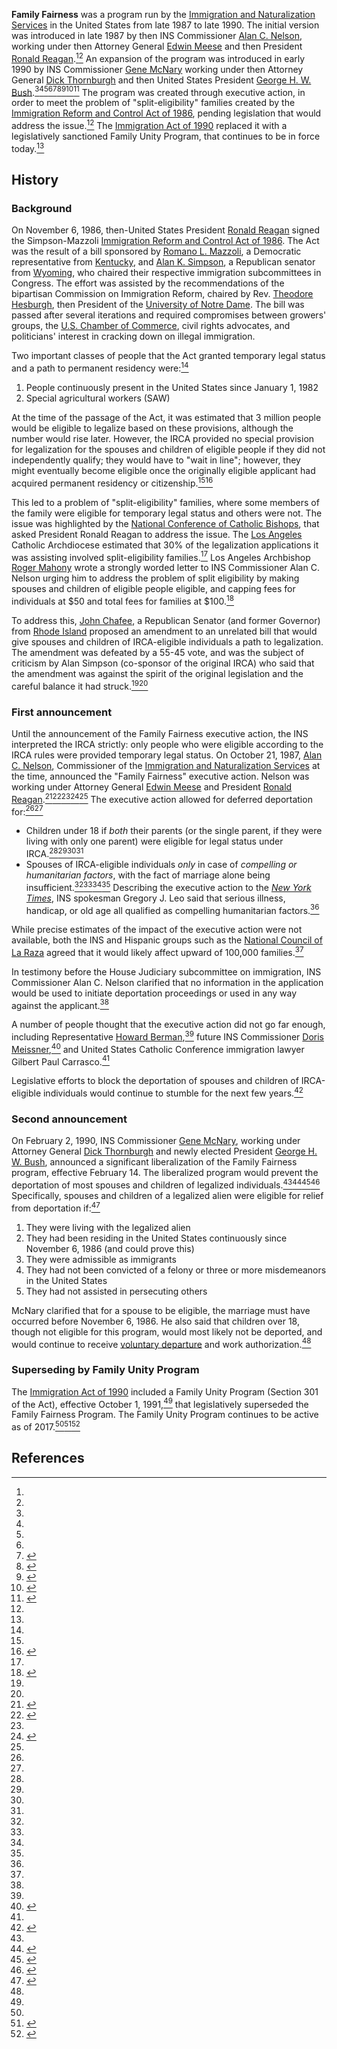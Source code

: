'''Family Fairness''' was a program run by the [[Immigration and Naturalization Services]] in the United States from late 1987 to late 1990. The initial version was introduced in late 1987 by then INS Commissioner [[Alan C. Nelson]], working under then Attorney General [[Edwin Meese]] and then President [[Ronald Reagan]].<ref name=nytimes-1/><ref name=latimes-1/> An expansion of the program was introduced in early 1990 by INS Commissioner [[Gene McNary]] working under then Attorney General [[Dick Thornburgh]] and then United States President [[George H. W. Bush]].<ref name=prwatch/><ref name=nytimes-2-1/><ref name=nytimes-2-2/><ref name=latimes-2/><ref name=status-report>{{cite journal|title = Family Fairness: A Status Report|last = Guendelsberger|first = John W.|journal = International Migration Review|volume = 15|year = 1992|pages = 45-57|url = http://www.jstor.org/stable/23143114}}</ref><ref name=aic-house-testimony>{{cite web|url = http://docs.house.gov/meetings/JU/JU00/20150225/103010/HHRG-114-JU00-20150225-SD003.pdf|title = Statement of the American Immigration Council submitted to the Committee on the Judiciary of the U.S. House of Representatives hearing on "The Uncostitutionality of Obama's Executive Actions on Immigration"|date = February 25, 2015|accessdate = February 22, 2017}}</ref><ref name=aic>{{cite web|url = https://www.americanimmigrationcouncil.org/research/reagan-bush-family-fairness-chronological-history|title = Reagan-Bush Family Fairness: A Chronological History|date = December 9, 2014|accessdate = February 5, 2017|publisher = American Immigration Council}}</ref><ref name=huffpo>{{cite web|url = http://www.huffingtonpost.com/marshall-fitz/the-bush-family-fairness-_b_6319760.html|title = The Bush Family Fairness Plan Is the True Precursor to the President’s Executive Actions on Immigration|last = Fitz|first = Marshall|date = December 15, 2014|publisher = ''[[Huffington Post]]''}}</ref><ref name=thehill>{{cite web|url = http://thehill.com/blogs/congress-blog/foreign-policy/219463-when-reagan-and-ghw-bush-took-bold-executive-action-on|title = When Reagan and GHW Bush took bold executive action on immigration|last = Noferi|first = Mark|date = October 2, 2014|accessdate = February 5, 2016|publisher = ''[[The Hill (newspaper)|The Hill]]''}}</ref> The program was created through executive action, in order to meet the problem of "split-eligibility" families created by the [[Immigration Reform and Control Act of 1986]], pending legislation that would address the issue.<ref name=aic/> The [[Immigration Act of 1990]] replaced it with a legislatively sanctioned Family Unity Program, that continues to be in force today.<ref name=aic/>

== History ==

=== Background ===

{{further|Immigration Reform and Control Act of 1986}}

On November 6, 1986, then-United States President [[Ronald Reagan]] signed the Simpson-Mazzoli [[Immigration Reform and Control Act of 1986]]. The Act was the result of a bill sponsored by [[Romano L. Mazzoli]], a Democratic representative from [[Kentucky]], and [[Alan K. Simpson]], a Republican senator from [[Wyoming]], who chaired their respective immigration subcommittees in Congress. The effort was assisted by the recommendations of the bipartisan Commission on Immigration Reform, chaired by Rev. [[Theodore Hesburgh]], then President of the [[University of Notre Dame]]. The bill was passed after several iterations and required compromises between growers' groups, the [[U.S. Chamber of Commerce]], civil rights advocates, and politicians' interest in cracking down on illegal immigration.

Two important classes of people that the Act granted temporary legal status and a path to permanent residency were:<ref name=aic/>

# People continuously present in the United States since January 1, 1982
# Special agricultural workers (SAW)

At the time of the passage of the Act, it was estimated that 3 million people would be eligible to legalize based on these provisions, although the number would rise later. However, the IRCA provided no special provision for legalization for the spouses and children of eligible people if they did not independently qualify; they would have to "wait in line"; however, they might eventually become eligible once the originally eligible applicant had acquired permanent residency or citizenship.<ref name=aic/><ref name=blackman>{{cite web|url = http://joshblackman.com/blog/2016/04/21/more-on-family-fairness/|title = More on Family Fairness|last = Blackman|first = Josh|date = April 21, 2016|accessdate = February 21, 2017}}</ref>

This led to a problem of "split-eligibility" families, where some members of the family were eligible for temporary legal status and others were not. The issue was highlighted by the [[National Conference of Catholic Bishops]], that asked President Ronald Reagan to address the issue. The [[Los Angeles]] Catholic Archdiocese estimated that 30% of the legalization applications it was assisting involved split-eligibility families.<ref name=aic/> Los Angeles Archbishop [[Roger Mahony]] wrote a strongly worded letter to INS Commissioner Alan C. Nelson urging him to address the problem of split eligibility by making spouses and children of eligible people eligible, and capping fees for individuals at $50 and total fees for families at $100.<ref>{{cite web|url = http://articles.latimes.com/1987-04-09/local/me-430_1_amnesty-application|title = 'Favor the Alien' : Mahony Urges Broad INS View of Amnesty|last = Jones|first = Jack|date = April 9, 1987|accessdate = August 3, 2017|publisher = ''[[Los Angeles Times]]''}}</ref>

To address this, [[John Chafee]], a Republican Senator (and former Governor) from [[Rhode Island]] proposed an amendment to an unrelated bill that would give spouses and children of IRCA-eligible individuals a path to legalization. The amendment was defeated by a 55-45 vote, and was the subject of criticism by Alan Simpson (co-sponsor of the original IRCA) who said that the amendment was against the spirit of the original legislation and the careful balance it had struck.<ref name=aic/><ref name=aic-house-testimony/>

=== First announcement ===

Until the announcement of the Family Fairness executive action, the INS interpreted the IRCA strictly: only people who were eligible according to the IRCA rules were provided temporary legal status. On October 21, 1987, [[Alan C. Nelson]], Commissioner of the [[Immigration and Naturalization Services]] at the time, announced the "Family Fairness" executive action. Nelson was working under Attorney General [[Edwin Meese]] and President [[Ronald Reagan]].<ref name=latimes-1>{{cite web|url = http://articles.latimes.com/1987-10-22/news/mn-15817_1_amnesty-program|title = Ineligible Children Face Deportation, INS Says : Such Offspring Can Remain Only if Both Parents Qualify for Amnesty; Spouses Also May Be Ejected|date = October 22, 1987|accessdate = August 3, 2017|last = Getlin|first = Josh|publisher = ''[[Los Angeles Times]]''}}</ref><ref name=nytimes-1>{{cite web|url = http://www.nytimes.com/1987/10/22/us/us-may-let-some-illegals-stay-if-relatives-qualify-for-amnesty.html|title = U.S. May Let Some Illegals Stay If Relatives Qualify for Amnesty|last = Pear|first = Robert|date = October 22, 1987|accessdate = August 3, 2017|publisher = ''[[New York Times]]''}}</ref><ref name=aic/><ref name=factcheck>{{cite web|url = http://www.factcheck.org/2014/11/obamas-actions-same-as-past-presidents/|title = Obama’s Actions ‘Same’ as Past Presidents?|last = Farley|first = Robert|date = November 21, 2014|accessdate = February 22, 2017|publisher = FactCheck}}</ref><ref name=status-report/> The executive action allowed for deferred deportation for:<ref name=factcheck/><ref name=aic/>

* Children under 18 if ''both'' their parents (or the single parent, if they were living with only one parent) were eligible for legal status under IRCA.<ref name=latimes-1/><ref name=nytimes-1/><ref name=aic/><ref name=factcheck/>
* Spouses of IRCA-eligible individuals ''only'' in case of ''compelling or humanitarian factors'', with the fact of marriage alone being insufficient.<ref name=latimes-1/><ref name=nytimes-1/><ref name=aic/><ref name=factcheck/> Describing the executive action to the ''[[New York Times]]'', INS spokesman Gregory J. Leo said that serious illness, handicap, or old age all qualified as compelling humanitarian factors.<ref name=nytimes-1/>

While precise estimates of the impact of the executive action were not available, both the INS and Hispanic groups such as the [[National Council of La Raza]] agreed that it would likely affect upward of 100,000 families.<ref name=nytimes-1/>

In testimony before the House Judiciary subcommittee on immigration, INS Commissioner Alan C. Nelson clarified that no information in the application would be used to initiate deportation proceedings or used in any way against the applicant.<ref name=nytimes-1/>

A number of people thought that the executive action did not go far enough, including Representative [[Howard Berman]],<ref name=latimes-1/> future INS Commissioner [[Doris Meissner]],<ref>{{cite web|url = http://articles.latimes.com/1987-11-05/local/me-18533_1_family-members|title = A Better Fate for Split Families : INS, Tangled in Rules, Misses the Purpose of Amnesty|date = November 5, 1987|accessdate = August 3, 2017|publisher = ''[[Los Angeles Times]]''}}</ref> and United States Catholic Conference immigration lawyer Gilbert Paul Carrasco.<ref name=nytimes-1/>

Legislative efforts to block the deportation of spouses and children of IRCA-eligible individuals would continue to stumble for the next few years.<ref>{{cite web|url = http://articles.latimes.com/1987-12-18/news/mn-20055_1_legal-aliens|title = Panel Supports Splitting Up Alien Families|last = Tumulty|first = Karen|last2 = Johnston|first2 = Ostwald|date = December 18, 1987|accessdate = August 3, 2017|publisher = ''[[Los Angeles Times]]''}}</ref>

=== Second announcement ===

On February 2, 1990, INS Commissioner [[Gene McNary]], working under Attorney General [[Dick Thornburgh]] and newly elected President [[George H. W. Bush]], announced a significant liberalization of the Family Fairness program, effective February 14. The liberalized program would prevent the deportation of most spouses and children of legalized individuals.<ref name=prwatch/><ref name=nytimes-2-1>{{cite web|url = http://www.nytimes.com/1990/02/03/us/new-measure-opens-the-door-a-bit-wider-to-aliens.html|title = New Measure Opens the Door a Bit Wider to Aliens|publisher = [[Associated Press]] via ''[[New York Times]]''|date = February 3, 1990|accessdate = August 3, 2017}}</ref><ref name=nytimes-2-2>{{cite web|url = http://www.nytimes.com/1990/03/05/nyregion/new-policy-aids-families-of-aliens.html|title = New Policy Aids Families of Aliens|last = Howe|first = Marvine|publisher = ''[[New York Times]]''|date = March 5, 1990|accessdate = August 3, 2017}}</ref><ref>{{cite web|url = http://articles.latimes.com/1990-02-15/local/me-1080_1_family-fairness|title = Immigrants Cautioned on INS 'Family Fairness' Plan|last = Ramos|first = George|date = February 15, 1990|accessdate = August 3, 2017|publisher = ''[[Los Angeles Times]]''}}</ref> Specifically, spouses and children of a legalized alien were eligible for relief from deportation if:<ref name=prwatch>{{cite web|url = http://www.prwatch.org/files/interpreter_releases_feb_5_1990.pdf|title = Interpreter releases: report and analysis of immigration and nationality law|date = February 5, 1990|accessdate = February 22, 2017}}</ref> 

# They were living with the legalized alien
# They had been residing in the United States continuously since November 6, 1986 (and could prove this)
# They were admissible as immigrants
# They had not been convicted of a felony or three or more misdemeanors in the United States
# They had not assisted in persecuting others

McNary clarified that for a spouse to be eligible, the marriage must have occurred before November 6, 1986. He also said that children over 18, though not eligible for this program, would most likely not be deported, and would continue to receive [[voluntary departure (United States)|voluntary departure]] and work authorization.<ref name=prwatch/>

=== Superseding by Family Unity Program ===

The [[Immigration Act of 1990]] included a Family Unity Program (Section 301 of the Act), effective October 1, 1991,<ref name=medical/> that legislatively superseded the Family Fairness Program. The Family Unity Program continues to be active as of 2017.<ref name=aic/><ref name=uscis-fup>{{cite web|url = https://www.uscis.gov/ilink/docView/AFM/HTML/AFM/0-0-0-1/0-0-0-11139/0-0-0-11314.html|title = 24.4 Family Unity Program|publisher = [[United States Citizenship and Immigration Services]]|accessdate = August 3, 2017}}</ref><ref name=medical>{{cite web|url = http://www.e-parc.ca.gov/Letters/Pages/93-14.aspx|title = IMPACT OF THE IMMIGRATION ACT OF 1990, FAMILY UNITY PROVISIONS, ON MEDI-CAL ELIGIBILITY|publisher = California Department of Health Care Services|date = March 1, 1993|accessdate = August 3, 2017}}</ref>

== References ==

{{reflist|30em}}

